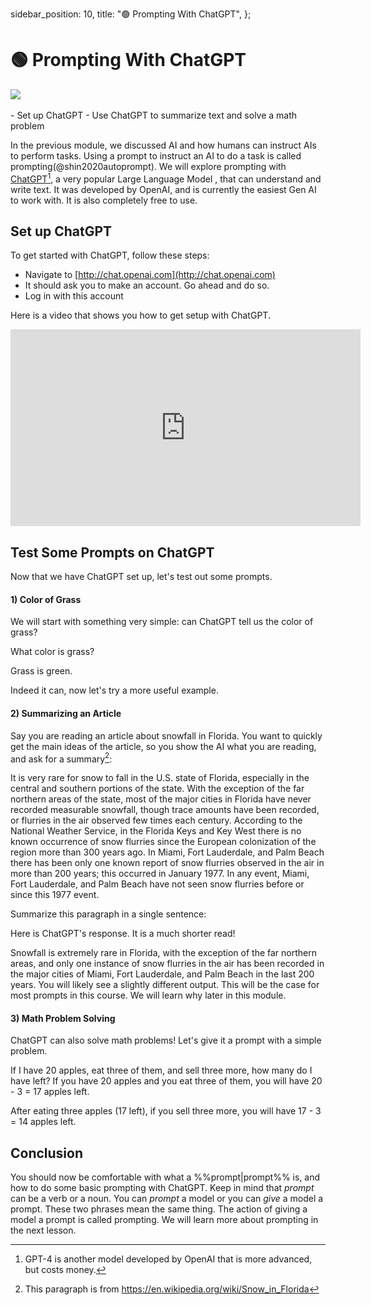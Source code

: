   sidebar_position: 10,
  title: "🟢 Prompting With ChatGPT",
};

# 🟢 Prompting With ChatGPT

<div style={{ textAlign: "center" }}>
  <Image
    src="/docs/assets/basics/chatgpt_interface.webp"
    className="img-docs"
    width={2854}
    height={1466}
    style={{ width: "80%", margin: "auto" }}
  />
</div>
<br />

<Takeaways>
  - Set up ChatGPT - Use ChatGPT to summarize text and solve a math problem
</Takeaways>

In the previous module, we discussed AI and how humans can instruct AIs to perform tasks.
Using a prompt to instruct an AI to do a task is called prompting(@shin2020autoprompt). We will explore prompting with [ChatGPT](http://chat.openai.com)[^a], a very popular Large Language Model , that can understand and write text. It was developed by OpenAI, and is currently the easiest Gen AI to work with. It is also completely free to use.

## Set up ChatGPT

To get started with ChatGPT, follow these steps:

- Navigate to [http://chat.openai.com](http://chat.openai.com)
- It should ask you to make an account. Go ahead and do so.
- Log in with this account

Here is a video that shows you how to get setup with ChatGPT.

<iframe
  width="560"
  height="315"
  src="https://www.youtube.com/embed/FMEzy2jo84c"
  title="YouTube video player"
  frameBorder="0"
  allow="accelerometer; autoplay; clipboard-write; encrypted-media; gyroscope; picture-in-picture; web-share"
  allowFullScreen
></iframe>

## Test Some Prompts on ChatGPT

Now that we have ChatGPT set up, let's test out some prompts.

#### 1) Color of Grass

We will start with something very simple: can ChatGPT tell us the color of grass?

<AIInput>What color is grass?</AIInput>

<AIOutput>Grass is green.</AIOutput>

Indeed it can, now let's try a more useful example.

#### 2) Summarizing an Article

Say you are reading an article about snowfall in Florida. You want to quickly get the main ideas of the article, so you show the AI what you are reading, and ask for a summary[^b]:

<AIInput>
It is very rare for snow to fall in the U.S. state of Florida, especially in the central and southern portions of the state. With the exception of the far northern areas of the state, most of the major cities in Florida have never recorded measurable snowfall, though trace amounts have been recorded, or flurries in the air observed few times each century. According to the National Weather Service, in the Florida Keys and Key West there is no known occurrence of snow flurries since the European colonization of the region more than 300 years ago. In Miami, Fort Lauderdale, and Palm Beach there has been only one known report of snow flurries observed in the air in more than 200 years; this occurred in January 1977. In any event, Miami, Fort Lauderdale, and Palm Beach have not seen snow flurries before or since this 1977 event.

Summarize this paragraph in a single sentence:

</AIInput>

Here is ChatGPT's response. It is a much shorter read!

<AIOutput>
  Snowfall is extremely rare in Florida, with the exception of the far northern
  areas, and only one instance of snow flurries in the air has been recorded in
  the major cities of Miami, Fort Lauderdale, and Palm Beach in the last 200
  years.
</AIOutput>

<Caution>
  You will likely see a slightly different output. This will be the case for
  most prompts in this course. We will learn why later in this module.
</Caution>

#### 3) Math Problem Solving

ChatGPT can also solve math problems! Let's give it a prompt with a simple problem.

<AIInput>
  If I have 20 apples, eat three of them, and sell three more, how many do I
  have left?
</AIInput>

<AIOutput>
If you have 20 apples and you eat three of them, you will have 20 - 3 = 17 apples left.

After eating three apples (17 left), if you sell three more, you will have 17 - 3 = 14 apples left.

</AIOutput>

## Conclusion

You should now be comfortable with what a %%prompt|prompt%% is, and how to do some basic prompting with ChatGPT.
Keep in mind that _prompt_ can be a verb or a noun. You can _prompt_ a model or you can _give_ a model a prompt. These two phrases mean the same thing. The action of giving a model a prompt is called prompting. We will learn more about prompting in the next lesson.

[^a]: GPT-4 is another model developed by OpenAI that is more advanced, but costs money.
[^b]: This paragraph is from https://en.wikipedia.org/wiki/Snow_in_Florida

